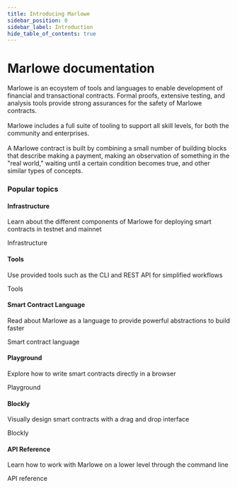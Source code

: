 ```yaml
---
title: Introducing Marlowe
sidebar_position: 0
sidebar_label: Introduction
hide_table_of_contents: true
---
```



# Marlowe documentation

<div className="gallery">
  <div className="sub-heading">
    <div className="front-matter">
      <p>Marlowe is an ecoystem of tools and languages to enable development of financial and transactional contracts. Formal proofs, extensive testing, and analysis tools provide strong assurances for the safety of Marlowe contracts. <br />
      <br />
      Marlowe includes a full suite of tooling to support all skill levels, for both the community and enterprises.
      <br />
      <br />
      A Marlowe contract is built by combining a small number of building blocks that describe making a payment, making an observation of something in the "real world," waiting until a certain condition becomes true, and other similar types of concepts.
      </p>
    </div>
  </div>
  <div className="sub-heading">
    <h3>Popular topics</h3>
  </div>
  <div className="card">
    <div className="card-header">
      <Puzzle />
      <h4>Infrastructure</h4>
    </div>
    <p>Learn about the different components of Marlowe for deploying smart contracts in testnet and mainnet</p>
    <Link to="platform-and-architecture/architecture">
      Infrastructure <ArrowRight className="arrow" />
    </Link>
  </div>
    <div className="card">
    <div className="card-header">
      <Tool />
      <h4>Tools</h4>
    </div>
    <p>Use provided tools such as the CLI and REST API for simplified workflows</p>
    <Link to="developer-tools/overview">
      Tools <ArrowRight className="arrow" />
    </Link>
  </div>
    <div className="card">
    <div className="card-header">
      <Scroll />
      <h4>Smart Contract Language</h4>
    </div>
    <p>Read about Marlowe as a language to provide powerful abstractions to build faster</p>
    <Link to="platform-and-architecture/dsl">
      Smart contract language <ArrowRight className="arrow" />
    </Link>
  </div>
    <div className="card">
    <div className="card-header">
      <Brain />
      <h4>Playground</h4>
    </div>
    <p>Explore how to write smart contracts directly in a browser</p>
    <Link to="https://play.marlowe.iohk.io/">
      Playground <ArrowRight className="arrow" />
    </Link>
  </div>
    <div className="card">
    <div className="card-header">
    <Cube />
      <h4>Blockly</h4>
    </div>
    <p>Visually design smart contracts with a drag and drop interface</p>
    <Link to="https://play.marlowe.iohk.io/#/blockly">
      Blockly <ArrowRight className="arrow" />
    </Link>
  </div>
    <div className="card">
    <div className="card-header">
      <Book />
      <h4>API Reference</h4>
    </div>
    <p>Learn how to work with Marlowe on a lower level through the command line</p>
    <Link to="/api/get-contracts">
      API reference <ArrowRight className="arrow" />
    </Link>
  </div>
</div>
